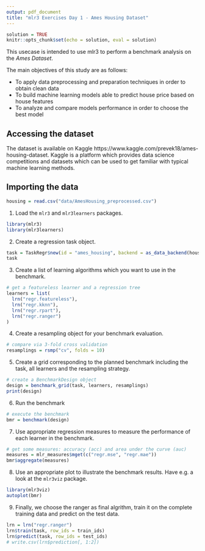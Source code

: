 ```yaml
---
output: pdf_document
title: "mlr3 Exercises Day 1 - Ames Housing Dataset"
---
```

```r
solution = TRUE
knitr::opts_chunk$set(echo = solution, eval = solution)
```

This usecase is intended to use mlr3 to perform a benchmark analysis on the _Ames Dataset_.

The main objectives of this study are as follows:

- To apply data preprocessing and preparation techniques in order to obtain clean data
- To build machine learning models able to predict house price based on house features
- To analyze and compare models performance in order to choose the best model

## Accessing the dataset

The dataset is available on Kaggle https://www.kaggle.com/prevek18/ames-housing-dataset.
Kaggle is a platform which provides data science competitions and datasets which can be used to get familiar with typical machine learning methods.

## Importing the data

```r
housing = read.csv("data/AmesHousing_preprocessed.csv")
```

1. Load the `mlr3` and `mlr3learners` packages.

```r
library(mlr3)
library(mlr3learners)
```

2. Create a regression task object.

```r
task = TaskRegr$new(id = "ames_housing", backend = as_data_backend(housing), target = "SalePrice")
task
```

3. Create a list of learning algorithms which you want to use in the benchmark.

```r
# get a featureless learner and a regression tree
learners = list(
  lrn("regr.featureless"),
  lrn("regr.kknn"),
  lrn("regr.rpart"),
  lrn("regr.ranger")
)
```

4. Create a resampling object for your benchmark evaluation.

```r
# compare via 3-fold cross validation
resamplings = rsmp("cv", folds = 10)
```

5. Create a grid corresponding to the planned benchmark including the task, all learners and the resampling strategy.

```r
# create a BenchmarkDesign object
design = benchmark_grid(task, learners, resamplings)
print(design)
```

6. Run the benchmark

```r
# execute the benchmark
bmr = benchmark(design)
```

7. Use appropriate regression measures to measure the performance of each learner in the benchmark.

```r
# get some measures: accuracy (acc) and area under the curve (auc)
measures = mlr_measures$mget(c("regr.mse", "regr.mae"))
bmr$aggregate(measures)
```

8. Use an appropriate plot to illustrate the benchmark results.
Have e.g. a look at the `mlr3viz` package.

```r
library(mlr3viz)
autoplot(bmr)
```

9. Finally, we choose the ranger as final algrithm, train it on the complete training data and predict on the test data.

```r
lrn = lrn("regr.ranger")
lrn$train(task, row_ids = train_ids)
lrn$predict(task, row_ids = test_ids)
# write.csv(lrn$prediction[, 1:2])

```

